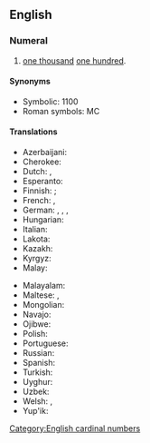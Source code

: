 ==English==

===Numeral===
{{head|en|numeral}}

# [[one thousand]] [[one hundred]].

====Synonyms====
* Symbolic: 1100
* Roman symbols: MC

====Translations====
{{trans-top|one thousand one hundred}}
* Azerbaijani: {{t|az|[[min]] [[yüz]]}}
* Cherokee: {{t|chr|ᏐᏬ ᎢᏯᎦᏴᎵ ᏍᎪᎯᏥᏆ}}
* Dutch: {{t+|nl|elfhonderd|f}}, {{t|nl|[[duizend]] [[honderd]]}}
* Esperanto: {{t|eo|[[mil]] [[cent]]}}
* Finnish: {{t|fi|[[yksitoista]][[sataa]]}} {{qualifier|archaic}}; {{t|fi|[[tuhat]][[sata]]}}
* French: {{t|fr|[[mille]] [[cent]]}}, {{t|fr|[[onze]] [[cent]]}}
* German: {{t+|de|elfhundert}}, {{t+|de|eintausendeinhundert}}, {{t+|de|tausendeinhundert}}, {{t|de|tausendhundert}}
* Hungarian: {{t+|hu|ezeregyszáz}}
* Italian: {{t+|it|millecento}}
* Lakota: {{t|lkt|kȟoktá sáŋm opáwiŋǧe}}
* Kazakh: {{t|kk|[[мың]] [[жүз]]}}
* Kyrgyz: {{t|ky|[[миң]] [[жүз]]}}
* Malay: {{t|ms|[[seribu]] [[seratus]]}}
{{trans-mid}}
* Malayalam: {{t|ml|ആയിരത്തൊരുന്നൂറ്}}
* Maltese: {{t|mt|[[ħdax-il]] [[mija]]}}, {{t|mt|[[elf]] [[u]] [[mija]]}}
* Mongolian: {{t|mn|[[мянга]] [[зуун]]}}
* Navajo: {{t|nv|tʼááłáhádí mííl tʼááłáhádí neeznádiin}}
* Ojibwe: {{t|oj|midaaswaak ashi-ingodwaak}}
* Polish: {{t|pl|[[tysiąc]] [[sto]]}}
* Portuguese: {{t|pt|[[mil]] [[e]] [[cem]]}}
* Russian: {{t|ru|[[ты́сяча]] [[сто]]}}
* Spanish: {{t|es|[[mil]] [[ciento]]}}
* Turkish: {{t|tr|[[bin]] [[yüz]]}}
* Uyghur: {{t|ug|مىڭ يۈز}}
* Uzbek: {{t|uz|[[ming]] [[yuz]]}}
* Welsh: {{t|cy|[[cant]] [[a]] [[mil]]}}, {{t|cy|[[mil]] [[un]] [[cant]]}}
* Yup'ik: {{t|esu|[[tiissitsaaq]] [[yuinaat]] [[talliman]]}}
{{trans-bottom}}

[[Category:English cardinal numbers]]